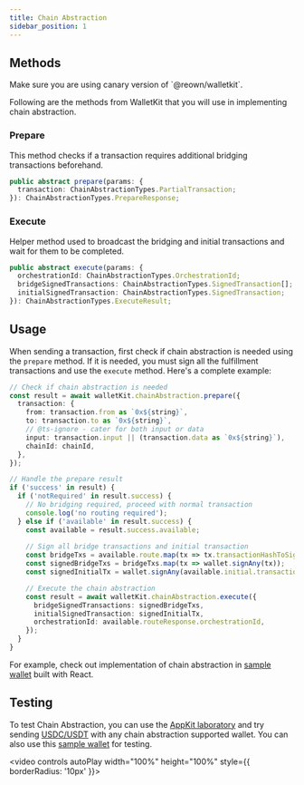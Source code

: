 ```yaml
---
title: Chain Abstraction
sidebar_position: 1
---
```



<HowItWorks />

## Methods

<Info>
Make sure you are using canary version of `@reown/walletkit`.
</Info>

Following are the methods from WalletKit that you will use in implementing chain abstraction.

### Prepare 

This method checks if a transaction requires additional bridging transactions beforehand.

```typescript
public abstract prepare(params: {
  transaction: ChainAbstractionTypes.PartialTransaction;
}): ChainAbstractionTypes.PrepareResponse;
```

### Execute 

Helper method used to broadcast the bridging and initial transactions and wait for them to be completed.

```typescript
public abstract execute(params: {
  orchestrationId: ChainAbstractionTypes.OrchestrationId;
  bridgeSignedTransactions: ChainAbstractionTypes.SignedTransaction[];
  initialSignedTransaction: ChainAbstractionTypes.SignedTransaction;
}): ChainAbstractionTypes.ExecuteResult;
```

## Usage

When sending a transaction, first check if chain abstraction is needed using the `prepare` method. 
If it is needed, you must sign all the fulfillment transactions and use the `execute` method. 
Here's a complete example:

```typescript
// Check if chain abstraction is needed
const result = await walletKit.chainAbstraction.prepare({
  transaction: {
    from: transaction.from as `0x${string}`,
    to: transaction.to as `0x${string}`,
    // @ts-ignore - cater for both input or data
    input: transaction.input || (transaction.data as `0x${string}`),
    chainId: chainId,
  },
});

// Handle the prepare result
if ('success' in result) {
  if ('notRequired' in result.success) {
    // No bridging required, proceed with normal transaction
    console.log('no routing required');
  } else if ('available' in result.success) {
    const available = result.success.available;
    
    // Sign all bridge transactions and initial transaction
    const bridgeTxs = available.route.map(tx => tx.transactionHashToSign);
    const signedBridgeTxs = bridgeTxs.map(tx => wallet.signAny(tx));
    const signedInitialTx = wallet.signAny(available.initial.transactionHashToSign);

    // Execute the chain abstraction
    const result = await walletKit.chainAbstraction.execute({
      bridgeSignedTransactions: signedBridgeTxs,
      initialSignedTransaction: signedInitialTx,
      orchestrationId: available.routeResponse.orchestrationId,
    });
  }
}
```

For example, check out implementation of chain abstraction in [sample wallet](https://github.com/reown-com/web-examples/tree/main/advanced/wallets/react-wallet-v2) built with React. 

<ErrorHandling />

## Testing 

To test Chain Abstraction, you can use the [AppKit laboratory](https://appkit-lab.reown.com/library/wagmi/) and try sending [USDC/USDT](../../../wallet-sdk/features/chain-abstraction#what-are-the-supported-tokens-and-networks%3F) with any chain abstraction supported wallet. 
You can also use this [sample wallet](https://react-wallet.walletconnect.com) for testing. 

<video controls autoPlay width="100%" height="100%" style={{ borderRadius: '10px' }}>
  <source src="https://mintlify.s3.us-west-1.amazonaws.com/reown-5552f0bb/images/assets/chain-abstraction-demo.mp4" type="video/mp4" />
</video>